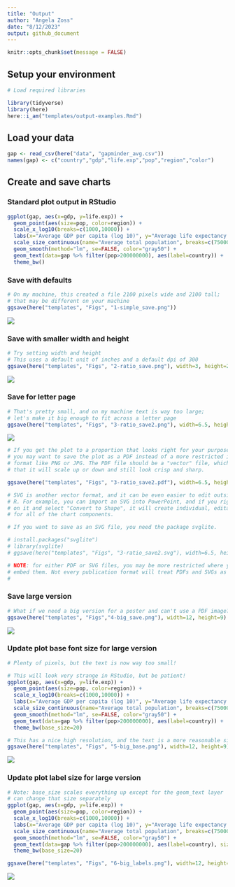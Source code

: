 ```yaml
---
title: "Output"
author: "Angela Zoss"
date: "8/12/2023"
output: github_document
---
```


```r
knitr::opts_chunk$set(message = FALSE)
```

## Setup your environment

```r

# Load required libraries

library(tidyverse)
library(here)
here::i_am("templates/output-examples.Rmd")

```

## Load your data

```r

gap <- read_csv(here("data", "gapminder_avg.csv"))
names(gap) <- c("country","gdp","life.exp","pop","region","color")

```

## Create and save charts

### Standard plot output in RStudio

```r

ggplot(gap, aes(x=gdp, y=life.exp)) +
  geom_point(aes(size=pop, color=region)) +
  scale_x_log10(breaks=c(1000,10000)) + 
  labs(x="Average GDP per capita (log 10)", y="Average life expectancy at birth", title="Averages across all years of the traditional Gapminder dataset", color="Region") +
  scale_size_continuous(name="Average total population", breaks=c(7500000,75000000,750000000),labels=c("7.5 million","75 million","750 million")) +
  geom_smooth(method="lm", se=FALSE, color="gray50") +
  geom_text(data=gap %>% filter(pop>200000000), aes(label=country)) +
  theme_bw()

```

### Save with defaults

```r
# On my machine, this created a file 2100 pixels wide and 2100 tall; 
# that may be different on your machine
ggsave(here("templates", "Figs", "1-simple_save.png"))
```

![](../templates/Figs/1-simple_save.png)

### Save with smaller width and height

```r
# Try setting width and height
# This uses a default unit of inches and a default dpi of 300
ggsave(here("templates", "Figs", "2-ratio_save.png"), width=3, height=2)
```

![](../templates/Figs/2-ratio_save.png)

### Save for letter page

```r
# That's pretty small, and on my machine text is way too large; 
# let's make it big enough to fit across a letter page
ggsave(here("templates", "Figs", "3-ratio_save2.png"), width=6.5, height=4.25)
```

![](../templates/Figs/3-ratio_save2.png)

```r
# If you get the plot to a proportion that looks right for your purposes,
# you may want to save the plot as a PDF instead of a more restricted image 
# format like PNG or JPG. The PDF file should be a "vector" file, which means
# that it will scale up or down and still look crisp and sharp.

ggsave(here("templates", "Figs", "3-ratio_save2.pdf"), width=6.5, height=4.25)

# SVG is another vector format, and it can be even easier to edit outside of
# R. For example, you can import an SVG into PowerPoint, and if you right-click
# on it and select "Convert to Shape", it will create individual, editable shapes
# for all of the chart components.

# If you want to save as an SVG file, you need the package svglite.

# install.packages("svglite")
# library(svglite)
# ggsave(here("templates", "Figs", "3-ratio_save2.svg"), width=6.5, height=4.25)

# NOTE: for either PDF or SVG files, you may be more restricted where you can
# embed them. Not every publication format will treat PDFs and SVGs as images.
# 

```


### Save large version

```r
# What if we need a big version for a poster and can't use a PDF image?
ggsave(here("templates", "Figs","4-big_save.png"), width=12, height=9)
```

![](../templates/Figs/4-big_save.png)

### Update plot base font size for large version

```r
# Plenty of pixels, but the text is now way too small!

# This will look very strange in RStudio, but be patient!
ggplot(gap, aes(x=gdp, y=life.exp)) +
  geom_point(aes(size=pop, color=region)) +
  scale_x_log10(breaks=c(1000,10000)) + 
  labs(x="Average GDP per capita (log 10)", y="Average life expectancy at birth", title="Averages across all years of the traditional Gapminder dataset", color="Region") +
  scale_size_continuous(name="Average total population", breaks=c(7500000,75000000,750000000),labels=c("7.5 million","75 million","750 million")) +
  geom_smooth(method="lm", se=FALSE, color="gray50") +
  geom_text(data=gap %>% filter(pop>200000000), aes(label=country)) +
  theme_bw(base_size=20)

# This has a nice high resolution, and the text is a more reasonable size
ggsave(here("templates", "Figs", "5-big_base.png"), width=12, height=9)
```

![](../templates/Figs/5-big_base.png)

### Update plot label size for large version

```r
# Note: base_size scales everything up except for the geom_text layer
# can change that size separately
ggplot(gap, aes(x=gdp, y=life.exp)) +
  geom_point(aes(size=pop, color=region)) +
  scale_x_log10(breaks=c(1000,10000)) + 
  labs(x="Average GDP per capita (log 10)", y="Average life expectancy at birth", title="Averages across all years of the traditional Gapminder dataset", color="Region") +
  scale_size_continuous(name="Average total population", breaks=c(7500000,75000000,750000000),labels=c("7.5 million","75 million","750 million")) +
  geom_smooth(method="lm", se=FALSE, color="gray50") +
  geom_text(data=gap %>% filter(pop>200000000), aes(label=country), size=10) +
  theme_bw(base_size=20)

ggsave(here("templates", "Figs", "6-big_labels.png"), width=12, height=9)

```

![](../templates/Figs/6-big_labels.png)